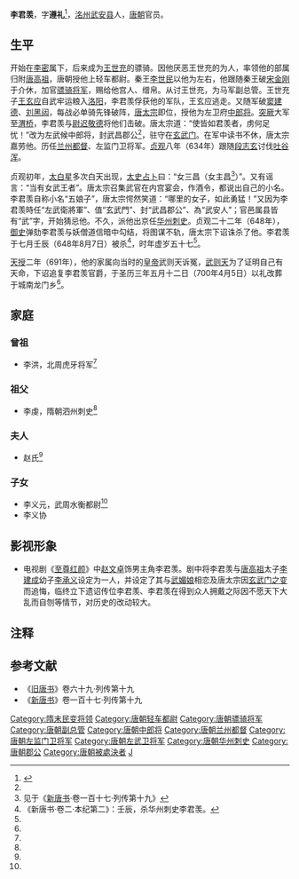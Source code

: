 '''李君羡'''{{BD||592年|648年|8月7日|catIdx=L}}，字'''遵礼'''<ref name=autogenerated1>{{Cite book | author =    | title = 《洛阳市文物考古研究院藏石集粹》 | location =郑州市 | publisher = 中州古籍出版社  | date=  2020.08  | pages=49 |ISBN =978-7-5348-9416-9| accessdate = 2021-11-23 | url = | language= zh-hant| quote = }}</ref>，[[洺州|洺州]][[武安县|武安县]]人，[[唐朝|唐朝]]官员。

== 生平 ==
开始在[[李密_(隋朝)|李密]]属下，后来成为[[王世充|王世充]]的骠骑。因他厌恶王世充的为人，率领他的部属归附[[唐高祖|唐高祖]]，唐朝授他上轻车都尉。秦王[[李世民|李世民]]以他为左右，他跟随秦王破[[宋金刚_(民变领袖)|宋金刚]]于介休，加官[[骠骑将军|骠骑将军]]，赐给他宫人、缯帛。从讨王世充，为马军副总管。王世充子[[王玄应|王玄应]]自武牢运粮入[[洛阳|洛阳]]，李君羡俘获他的军队，王玄应逃走。又随军破[[窦建德|窦建德]]、[[刘黑闼|刘黑闼]]，每战必单骑先锋破阵，[[唐太宗|唐太宗]]即位，授他为左卫府[[中郎将|中郎将]]。[[突厥|突厥]]大军至[[渭桥|渭桥]]，李君羡与[[尉迟敬德|尉迟敬德]]将他们击破。唐太宗道：“使皆如君羡者，虏何足忧！”改为左武候中郎将，封武昌郡公<ref name=autogenerated1 />，驻守在[[玄武门|玄武门]]。在军中读书不休，唐太宗嘉劳他。历任[[兰州_(隋朝)|兰州]][[都督|都督]]、左监门卫将军。[[貞觀_(唐朝)|贞观]]八年（634年）跟随[[段志玄|段志玄]]讨伐[[吐谷浑|吐谷浑]]。

贞观初年，[[太白星|太白星]]多次白天出现，[[太史|太史]][[占卜|占卜]]曰：“女三昌（女主昌<ref name="xts1">见于《[[新唐书|新唐书]]·卷一百十七·列传第十九》</ref>）”。又有谣言：“当有女武王者”。唐太宗召集武官在内宫宴会，作酒令，都说出自己的小名。李君羡自称小名“五娘子”，唐太宗愕然笑道：“哪里的女子，如此勇猛！”又因为李君羡時任“左武衛將軍”、值“玄武門”、封“武昌郡公”、為“武安人”；官邑属县皆有“武”字，开始猜忌他。不久，派他出京任[[华州_(西魏)|华州]][[刺史|刺史]]。贞观二十二年（648年），[[御史|御史]]弹劾李君羡与妖僧道信暗中勾结，将图谋不轨，唐太宗下诏诛杀了他。李君羡于七月壬辰（648年8月7日）被杀<ref>《新唐书·卷二·本纪第二》：壬辰，杀华州刺史李君羡。</ref>，时年虚岁五十七<ref name=autogenerated1 />。

[[天授_(武周)|天授]]二年（691年），他的家属向当时的[[皇帝|皇帝]]武则天诉冤，[[武则天|武则天]]为了证明自己有天命，下诏追复李君羡官爵，于圣历三年五月十二日（700年4月5日）以礼改葬于城南龙门乡<ref name=autogenerated1 />。

==家庭==
===曾祖===
*李洪，北周虎牙将军<ref name=autogenerated1 />

===祖父===
*李虔，隋朝泗州刺史<ref name=autogenerated1 />

===夫人===
*赵氏<ref name=autogenerated1 />

===子女===
*李义元，武周水衡都尉<ref name=autogenerated1 />
*李义协

== 影视形象 ==
*电视剧《[[至尊红颜_(2003年电视剧)|至尊红颜]]》中[[赵文卓|赵文卓]]饰男主角李君羡。剧中将李君羡与[[唐高祖|唐高祖]]太子[[李建成|李建成]]幼子[[李承义|李承义]]设定为一人，并设定了其与[[武媚娘|武媚娘]]相恋及唐太宗因[[玄武门之变|玄武门之变]]而追悔，临终立下遗诏传位李君羡、李君羡在得到众人拥戴之际因不愿天下大乱而自刎等情节，对历史的改动较大。

== 注释 ==

{{Reflist|2}}

==参考文献==
*《[[旧唐书|旧唐书]]》卷六十九·列传第十九
*《[[新唐书|新唐书]]》卷一百十七·列传第十九

{{DEFAULTSORT:L}}
[[Category:隋末民变将领|Category:隋末民变将领]]
[[Category:唐朝轻车都尉|Category:唐朝轻车都尉]]
[[Category:唐朝骠骑将军|Category:唐朝骠骑将军]]
[[Category:唐朝副总管|Category:唐朝副总管]]
[[Category:唐朝中郎将|Category:唐朝中郎将]]
[[Category:唐朝兰州都督|Category:唐朝兰州都督]]
[[Category:唐朝左监门卫将军|Category:唐朝左监门卫将军]]
[[Category:唐朝左武卫将军|Category:唐朝左武卫将军]]
[[Category:唐朝华州刺史|Category:唐朝华州刺史]]
[[Category:唐朝郡公|Category:唐朝郡公]]
[[Category:唐朝被處決者|Category:唐朝被處決者]]
[[Category:李姓|J]]